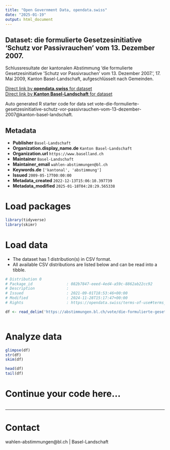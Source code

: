 ```yaml
---
title: "Open Government Data, opendata.swiss"
date: "2025-01-19"
output: html_document
---
```


## Dataset: die formulierte Gesetzesinitiative 'Schutz vor Passivrauchen' vom 13. Dezember 2007.

Schlussresultate der kantonalen Abstimmung 'die formulierte Gesetzesinitiative 'Schutz vor Passivrauchen' vom 13. Dezember 2007.', 17. Mai 2009, Kanton Basel-Landschaft, aufgeschlüsselt nach Gemeinden.

[Direct link by **opendata.swiss** for dataset](https://opendata.swiss/de/dataset/die-formulierte-gesetzesinitiative-schutz-vor-passivrauchen-vom-13-dezember-2007)<br>
[Direct link by **Kanton Basel-Landschaft** for dataset](https://abstimmungen.bl.ch/vote/die-formulierte-gesetzesinitiative-schutz-vor-passivrauchen-vom-13-dezember-2007/data)

Auto generated R starter code for data set vote-die-formulierte-gesetzesinitiative-schutz-vor-passivrauchen-vom-13-dezember-2007@kanton-basel-landschaft.

## Metadata

- **Publisher** `Basel-Landschaft`
- **Organization.display_name.de** `Kanton Basel-Landschaft`
- **Organization.url** `https://www.baselland.ch`
- **Maintainer** `Basel-Landschaft`
- **Maintainer_email** `wahlen-abstimmungen@bl.ch`
- **Keywords.de** `['kantonal', 'abstimmung']`
- **Issued** `2009-05-17T00:00:00`
- **Metadata_created** `2022-12-13T15:06:10.397739`
- **Metadata_modified** `2025-01-18T04:28:29.565338`


# Load packages

```r

library(tidyverse)
library(skimr)

```

# Load data

-   The dataset has 1 distribution(s) in CSV format.
-   All available CSV distributions are listed below and can be read into a tibble.

```r

# Distribution 0
# Package_id               : 082b7847-eeed-4ed4-a59c-8862ab22cc92
# Description              : 
# Issued                   : 2021-09-01T18:53:46+00:00
# Modified                 : 2024-11-28T15:17:47+00:00
# Rights                   : https://opendata.swiss/terms-of-use#terms_by

df <- read_delim('https://abstimmungen.bl.ch/vote/die-formulierte-gesetzesinitiative-schutz-vor-passivrauchen-vom-13-dezember-2007/data-csv')



```

# Analyze data

```r

glimpse(df)
str(df)
skim(df)

head(df)
tail(df)

```

# Continue your code here...

```r

```

------------------------------------------------------------------------

# Contact

wahlen-abstimmungen@bl.ch | Basel-Landschaft
